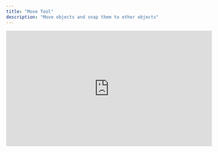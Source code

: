 ```yaml
---
title: "Move Tool"
description: "Move objects and snap them to other objects"
---
```


<iframe width="560" height="315" src="https://www.youtube.com/embed/FgQrU-v1fp4?si=NbkYLWiyufOrwt-C" title="YouTube video player" frameborder="0" allow="accelerometer; autoplay; clipboard-write; encrypted-media; gyroscope; picture-in-picture; web-share" referrerpolicy="strict-origin-when-cross-origin" allowfullscreen />

## Using the Move tool

To activate the Move tool press `m` + `spacebar`&#x20;

Once active, select the object you want to move. This sets the point of interest so you can snap a certain point to another object.

The selected object then moves freely, depending on the mouse pointer’s location and camera

Once you're satisfied with placement, click to commit the action.

## Moving objects a predefined distance

To move selected objects a predefined distance, activate the Move tool and enter the number in the  in-scene input field.&#x20;